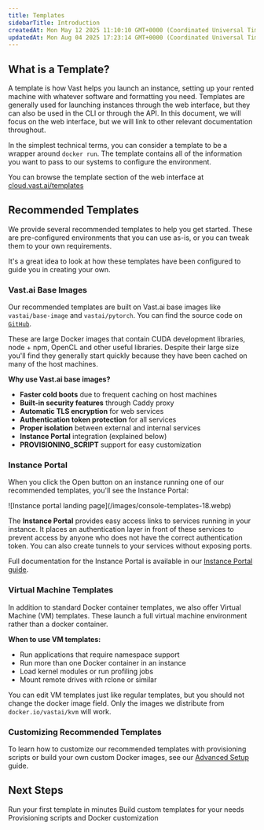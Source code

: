 ```yaml
---
title: Templates
sidebarTitle: Introduction
createdAt: Mon May 12 2025 11:10:10 GMT+0000 (Coordinated Universal Time)
updatedAt: Mon Aug 04 2025 17:23:14 GMT+0000 (Coordinated Universal Time)
---
```


## What is a Template?

A template is how Vast helps you launch an instance, setting up your rented machine with whatever software and formatting you need. Templates are generally used for launching instances through the web interface, but they can also be used in the CLI or through the API.  In this document, we will focus on the web interface, but we will link to other relevant documentation throughout.

In the simplest technical terms, you can consider a template to be a wrapper around `docker run`. The template contains all of the information you want to pass to our systems to configure the environment.

You can browse the template section of the web interface at [cloud.vast.ai/templates](https://cloud.vast.ai/templates/)

## Recommended Templates

We provide several recommended templates to help you get started.  These are pre-configured environments that you can use as-is, or you can tweak them to your own requirements. &#x20;

<Note>
  It's a great idea to look at how these templates have been configured to guide you in creating your own.
</Note>

### Vast.ai Base Images

Our recommended templates are built on Vast.ai base images like `vastai/base-image` and `vastai/pytorch`. You can find the source code on [`GitHub`](https://github.com/vast-ai/base-image/).

These are large Docker images that contain CUDA development libraries, node + npm, OpenCL and other useful libraries. Despite their large size you'll find they generally start quickly because they have been cached on many of the host machines.

**Why use Vast.ai base images?**

- **Faster cold boots** due to frequent caching on host machines
- **Built-in security features** through Caddy proxy
- **Automatic TLS encryption** for web services
- **Authentication token protection** for all services
- **Proper isolation** between external and internal services
- **Instance Portal** integration (explained below)
- **PROVISIONING_SCRIPT** support for easy customization

### Instance Portal

When you click the Open button on an instance running one of our recommended templates, you'll see the Instance Portal:

<Frame caption="Instance portal landing page">
![Instance portal landing page](/images/console-templates-18.webp)
</Frame>

The **Instance Portal** provides easy access links to services running in your instance. It places an authentication layer in front of these services to prevent access by anyone who does not have the correct authentication token. You can also create tunnels to your services without exposing ports.

Full documentation for the Instance Portal is available in our [Instance Portal guide](/documentation/instances/instance-portal).

### Virtual Machine Templates

In addition to standard Docker container templates, we also offer Virtual Machine (VM) templates. These launch a full virtual machine environment rather than a docker container.

**When to use VM templates:**

- Run applications that require namespace support
- Run more than one Docker container in an instance
- Load kernel modules or run profiling jobs
- Mount remote drives with rclone or similar

You can edit VM templates just like regular templates, but you should not change the docker image field. Only the images we distribute from `docker.io/vastai/kvm` will work.

### Customizing Recommended Templates

To learn how to customize our recommended templates with provisioning scripts or build your own custom Docker images, see our [Advanced Setup](/documentation/templates/advanced-setup) guide.

## Next Steps

<CardGroup cols={3}>
  <Card title="Quick Start" href="/documentation/templates/quickstart" icon="rocket">
    Run your first template in minutes
  </Card>
  <Card title="Create Templates" href="/documentation/templates/creating-templates" icon="hammer">
    Build custom templates for your needs
  </Card>
  <Card title="Advanced Setup" href="/documentation/templates/advanced-setup" icon="cog">
    Provisioning scripts and Docker customization
  </Card>
</CardGroup>
